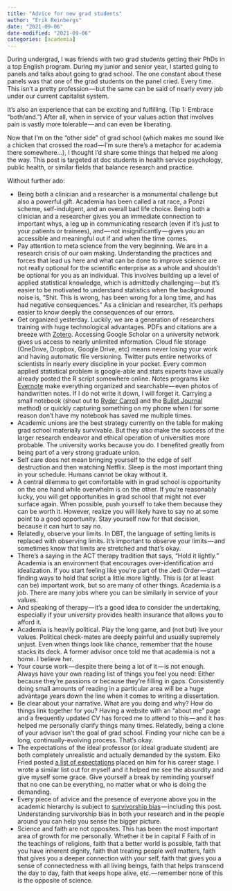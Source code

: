 ```yaml
---
title: "Advice for new grad students"
author: "Erik Reinbergs"
date: "2021-09-06"
date-modified: "2021-09-06"
categories: [academia]
---
```

During undergrad, I was friends with two grad students getting their PhDs in a top English program. During my junior and senior year, I started going to panels and talks about going to grad school. The one constant about these panels was that one of the grad students on the panel cried. Every time. This isn’t a pretty profession — but the same can be said of nearly every job under our current capitalist system.

It’s also an experience that can be exciting and fulfilling. (Tip 1: Embrace “both/and.”) After all, when in service of your values action that involves pain is vastly more tolerable — and can even be liberating.

Now that I’m on the “other side” of grad school (which makes me sound like a chicken that crossed the road — I’m sure there’s a metaphor for academia there somewhere…), I thought I’d share some things that helped me along the way. This post is targeted at doc students in health service psychology, public health, or similar fields that balance research and practice.

Without further ado:

*   Being both a clinician and a researcher is a monumental challenge but also a powerful gift. Academia has been called a rat race, a Ponzi scheme, self-indulgent, and an overall bad life choice. Being both a clinician and a researcher gives you an immediate connection to important whys, a leg up in communicating research (even if it’s just to your patients or trainees), and — not insignificantly — gives you an accessible and meaningful out if and when the time comes.
*   Pay attention to meta science from the very beginning. We are in a research crisis of our own making. Understanding the practices and forces that lead us here and what can be done to improve science are not really optional for the scientific enterprise as a whole and shouldn’t be optional for you as an individual. This involves building up a level of applied statistical knowledge, which is admittedly challenging — but it’s easier to be motivated to understand statistics when the background noise is, “Shit. This is wrong, has been wrong for a long time, and has had negative consequences.” As a clinician and researcher, it’s perhaps easier to know deeply the consequences of our errors.
*   Get organized yesterday. Luckily, we are a generation of researchers training with huge technological advantages. PDFs and citations are a breeze with [Zotero](https://www.zotero.org/?ref=ereinbergs.ghost.io). Accessing Google Scholar on a university network gives us access to nearly unlimited information. Cloud file storage (OneDrive, Dropbox, Google Drive, etc) means never losing your work and having automatic file versioning. Twitter puts entire networks of scientists in nearly every discipline in your pocket. Every common applied statistical problem is google-able and stats experts have usually already posted the R script somewhere online. Notes programs like [Evernote](https://evernote.com/?ref=ereinbergs.ghost.io) make everything organized and searchable — even photos of handwritten notes. If I do not write it down, I will forget it. Carrying a small notebook (shout out to [Ryder Carroll](https://medium.com/u/cd774a1bcc4c?ref=ereinbergs.ghost.io) and the [Bullet Journal](https://bulletjournal.com/?ref=ereinbergs.ghost.io) method) or quickly capturing something on my phone when I for some reason don’t have my notebook has saved me multiple times.
*   Academic unions are the best strategy currently on the table for making grad school materially survivable. But they also make the success of the larger research endeavor and ethical operation of universities more probable. The university works because you do. I benefited greatly from being part of a very strong graduate union.
*   Self care does not mean bringing yourself to the edge of self destruction and then watching Netflix. Sleep is the most important thing in your schedule. Humans cannot be okay without it.
*   A central dilemma to get comfortable with in grad school is opportunity on the one hand while overwhelm is on the other. If you’re reasonably lucky, you will get opportunities in grad school that might not ever surface again. When possible, push yourself to take them because they can be worth it. However, realize you will likely have to say no at some point to a good opportunity. Stay yourself now for that decision, because it can hurt to say no.
*   Relatedly, observe your limits. In DBT, the language of setting limits is replaced with observing limits. It’s important to observe your limits — and sometimes know that limits are stretched and that’s okay.
*   There’s a saying in the ACT therapy tradition that says, “Hold it lightly.” Academia is an environment that encourages over-identification and idealization. If you start feeling like you’re part of the Jedi Order — start finding ways to hold that script a little more lightly. This is (or at least can be) important work, but so are many of other things. Academia is a job. There are many jobs where you can be similarly in service of your values.
*   And speaking of therapy — it’s a good idea to consider the undertaking, especially if your university provides health insurance that allows you to afford it.
*   Academia is heavily political. Play the long game, and (not but) live your values. Political check-mates are deeply painful and usually supremely unjust. Even when things look like chance, remember that the house stacks its deck. A former advisor once told me that academia is not a home. I believe her.
*   Your course work — despite there being a lot of it — is not enough. Always have your own reading list of things you feel you need: Either because they’re passions or because they’re filling in gaps. Consistently doing small amounts of reading in a particular area will be a huge advantage years down the line when it comes to writing a dissertation.
*   Be clear about your narrative. What are you doing and why? How do things link together for you? Having a website with an “about me” page and a frequently updated CV has forced me to attend to this — and it has helped me personally clarify things many times. Relatedly, being a clone of your advisor isn’t the goal of grad school. Finding your niche can be a long, continually-evolving process. That’s okay.
*   The expectations of the ideal professor (or ideal graduate student) are both completely unrealistic and actually demanded by the system. Eiko Fried posted [a list of expectations](https://eiko-fried.com/are-we-asking-too-much-a-list-of-competencies-people-expect-me-to-have/?ref=ereinbergs.ghost.io) placed on him for his career stage. I wrote a similar list out for myself and it helped me see the absurdity and give myself some grace. Give yourself a break by reminding yourself that no one can be everything, no matter what or who is doing the demanding.
*   Every piece of advice and the presence of everyone above you in the academic hierarchy is subject to [survivorship bias](https://en.wikipedia.org/wiki/Survivorship_bias?ref=ereinbergs.ghost.io) — including this post. Understanding survivorship bias in both your research and in the people around you can help you sense the bigger picture.
*   Science and faith are not opposites. This has been the most important area of growth for me personally. Whether it be in capital F Faith of in the teachings of religions, faith that a better world is possible, faith that you have inherent dignity, faith that treating people well matters, faith that gives you a deeper connection with your self, faith that gives you a sense of connectedness with all living beings, faith that helps transcend the day to day, faith that keeps hope alive, etc. — remember none of this is the opposite of science.
